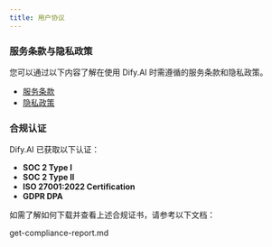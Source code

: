 ```yaml
---
title: 用户协议
---
```


### 服务条款与隐私政策

您可以通过以下内容了解在使用 Dify.AI 时需遵循的服务条款和隐私政策。

* [服务条款](https://dify.ai/terms)
* [隐私政策](https://dify.ai/privacy)

### 合规认证

Dify.AI 已获取以下认证：

* **SOC 2 Type I**
* **SOC 2 Type II**
* **ISO 27001:2022 Certification**
* **GDPR DPA**

如需了解如何下载并查看上述合规证书，请参考以下文档：

<Card title="get-compliance-report.md" icon="link" href="get-compliance-report.md">
  get-compliance-report.md
</Card>

